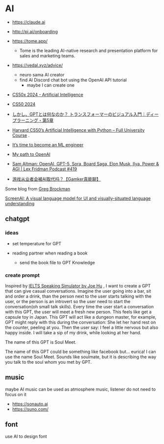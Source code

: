 # AI

- https://claude.ai

- http://pi.ai/onboarding


- https://tome.app/
  - Tome is the leading AI-native research and presentation platform for sales and marketing teams.

- https://vedal.xyz/advice/
  - neuro sama AI creator
  - find AI Discord chat bot using the OpenAI API tutorial
    - maybe I can create one


- [CS50x 2024 - Artificial Intelligence](https://youtu.be/6X58aP7yXC4)

- [CS50 2024](https://www.youtube.com/playlist?list=PLhQjrBD2T381WAHyx1pq-sBfykqMBI7V4)

- [しかし、GPTとは何なのか？ トランスフォーマーのビジュアル入門｜ディープラーニング・第5章](https://youtu.be/wjZofJX0v4M)

- [Harvard CS50’s Artificial Intelligence with Python – Full University Course](https://youtu.be/5NgNicANyqM) .

- [It’s time to become an ML engineer](https://blog.gregbrockman.com/its-time-to-become-an-ml-engineer)

- [My path to OpenAI](https://blog.gregbrockman.com/my-path-to-openai)

- [Sam Altman: OpenAI, GPT-5, Sora, Board Saga, Elon Musk, Ilya, Power & AGI | Lex Fridman Podcast #419](https://youtu.be/jvqFAi7vkBc)

- [游戏从业者会被AI取代吗？【Gamker真能聊】](https://youtu.be/QGh4hN7HVcQ)

Some blog from [Greg Brockman](https://gregbrockman.com/) 

[ScreenAI: A visual language model for UI and visually-situated language understanding](https://research.google/blog/screenai-a-visual-language-model-for-ui-and-visually-situated-language-understanding/)

## chatgpt

### ideas

- set temperature for GPT

- reading partner when reading a book
  - send the book file to GPT Knowledge

### create prompt

Inspired by [IELTS Speaking Simulator by Joe Hu](https://github.com/hubeiqiao/IELTS-Speaking-Simulator/blob/main/README_EN.md) , I want to create a GPT that can give casual conversations. Imagine the user going into a bar, sit and order a drink, than the person next to the user starts talking with the user, or the person is an introvert so the user need to start the conversation(oh small talk skills). Every time the user start a conversation with this GPT, the user will meet a fresh new person. This feels like get a capsule toy in Japan. This GPT will act like a dungeon master, for example, GPT might reply with this during the conversation: She let her hand rest on the counter, peeling at you. Then the user say: I feel a little nervous but also happy inside. I will take a sip of my drink, while looking at her hand.

The name of this GPT is Soul Meet.

The name of this GPT could be something like facebook but... eurica! I can use the name Soul Meet. Sounds like soulmate, but it is describing the way you talk to the soul whom you met by GPT.



## music

maybe AI music can be used as atmosphere music, listener do not need to focus on it

- https://sonauto.ai
- https://suno.com/

## font

use AI to design font